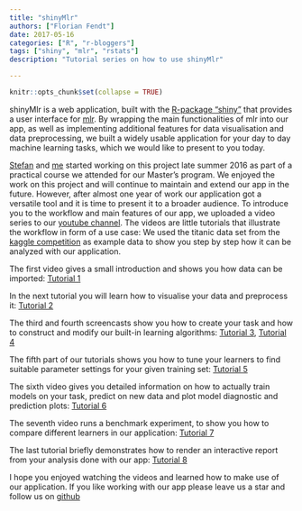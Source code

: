 ```yaml
---
title: "shinyMlr"
authors: ["Florian Fendt"]
date: 2017-05-16
categories: ["R", "r-bloggers"]
tags: ["shiny", "mlr", "rstats"]
description: "Tutorial series on how to use shinyMlr"

---
```


```r
knitr::opts_chunk$set(collapse = TRUE)
```

shinyMlr is a web application, built with the
[R-package "shiny"](https://cran.r-project.org/web/packages/shiny/index.html)
that provides a user interface for [mlr](https://github.com/mlr-org/mlr).
By wrapping the main functionalities of mlr into our app, as well as
implementing additional features for data visualisation and data preprocessing,
we built a widely usable application for your day to day
machine learning tasks, which we would like to present to you today.

[Stefan](http://Coorsaa.github.io/) and [me](http://florianfendt.github.io/)
started working on this project late summer 2016 as part of a practical
course we attended for our Master's program. We enjoyed the work on this
project and will continue to maintain and extend our app in the future.
However, after almost one year of work our application got a versatile tool
and it is time to present it to a broader audience.
To introduce you to the workflow and main features of our app,
we uploaded a video series to our
[youtube channel](https://www.youtube.com/channel/UCxafH0u7ewWHEULXcEa_zkg).
The videos are little tutorials that illustrate the workflow
in form of a use case:
We used the titanic data set from the
[kaggle competition](https://www.kaggle.com/c/titanic)
as example data to show you step by step how it can be analyzed with our
application.

The first video gives a small introduction and shows you how data can be
imported: [Tutorial 1](https://www.youtube.com/watch?v=VZuRSQZdayY)

In the next tutorial you will learn how to visualise your data and
preprocess it: [Tutorial 2](https://www.youtube.com/watch?v=kKV4mg-wRts)

The third and fourth screencasts show you how to create your task and
how to construct and modify our built-in learning algorithms: [Tutorial 3](https://www.youtube.com/watch?v=HPr-9dBbv6o), [Tutorial 4](https://www.youtube.com/watch?v=SjeQzvEjoaQ)

The fifth part of our tutorials shows you how to tune your learners to find
suitable parameter settings for your given training set: [Tutorial 5](https://www.youtube.com/watch?v=gMh4ZhRQhJI)

The sixth video gives you detailed information on how to actually train models
on your task, predict on new data and plot model diagnostic and prediction
plots: [Tutorial 6](https://www.youtube.com/watch?v=Fxbc5YmI_i8)

The seventh video runs a benchmark experiment, to show you how to compare
different learners in our application: [Tutorial 7](https://www.youtube.com/watch?v=3Y1cfxtUCNY)

The last tutorial briefly demonstrates how to render an interactive report
from your analysis done with our app: [Tutorial 8](https://www.youtube.com/watch?v=UxHHYem4-s8)

I hope you enjoyed watching the videos and learned how to make use of our
application.
If you like working with our app please leave us a star and follow us on
[github](https://github.com/mlr-org/shinyMlr)
